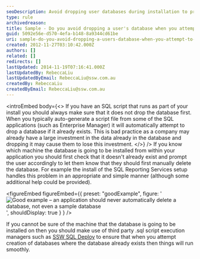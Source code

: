 ```yaml
---
seoDescription: Avoid dropping user databases during installation to prevent data loss and ensure smooth database creation processes.
type: rule
archivedreason:
title: Sample - Do you avoid dropping a user's database when you attempt to create a database?
guid: 5092e56e-d570-4efa-b148-8a9344cd61be
uri: sample-do-you-avoid-dropping-a-users-database-when-you-attempt-to-create-a-database
created: 2012-11-27T03:10:42.000Z
authors: []
related: []
redirects: []
lastUpdated: 2014-11-19T07:16:41.000Z
lastUpdatedBy: RebeccaLiu
lastUpdatedByEmail: RebeccaLiu@ssw.com.au
createdBy: RebeccaLiu
createdByEmail: RebeccaLiu@ssw.com.au
---
```


<introEmbed
  body={<>
If you have an SQL script that runs as part of your install you should always make sure that it does not drop the database first. When you typically auto-generate a script file from some of the SQL applications (such as Enterprise Manager) it will automatically attempt to drop a database if it already exists. This is bad practice as a company may already have a large investment in the data already in the database and dropping it may cause them to lose this investment.
  </>}
/>
If you know which machine the database is going to be installed from within your application you should first check that it doesn't already exist and prompt the user accordingly to let them know that they should first manually delete the database. For example the install of the SQL Reporting Services setup handles this problem in an appropriate and simple manner (although some additional help could be provided).

<figureEmbed figureEmbed={{
  preset: "goodExample",
  figure: '![Good example – an application should never automatically delete a database, not even a sample database](/uploads/rules/sample-do-you-avoid-dropping-a-users-database-when-you-attempt-to-create-a-database/../../assets/InterfacesDBAlreadyExists.gif)',
  shouldDisplay: true
} } />


If you cannot be sure of the machine that the database is going to be installed on then you should make use of third party .sql script execution managers such as [SSW SQL Deploy](http://www.ssw.com.au/ssw/SQLDeploy) to ensure that when you attempt creation of databases where the database already exists then things will run smoothly.
